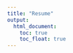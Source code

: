 ```yaml
---
title: "Resume"
output: 
  html_document:
    toc: true
    toc_float: true
---
```


<object data="resume/ElliotKimCV.pdf" width="1000" height="1000" type='application/pdf'/>